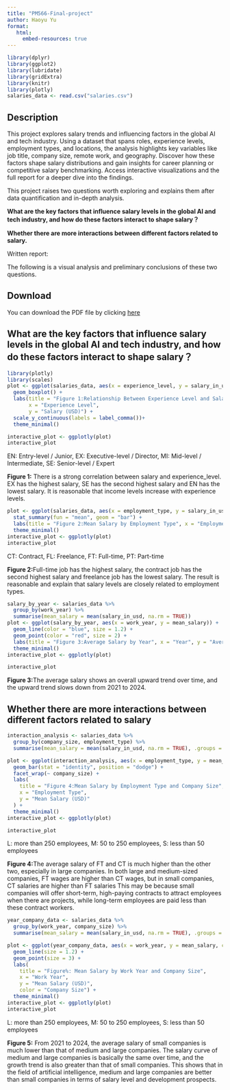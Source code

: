 ```yaml
---
title: "PM566-Final-project"
author: Haoyu Yu
format:
   html:
     embed-resources: true
---
```


```r
library(dplyr)
library(ggplot2)
library(lubridate)
library(gridExtra)
library(knitr)
library(plotly)
salaries_data <- read.csv("salaries.csv")
```

## Description

This project explores salary trends and influencing factors in the global AI and tech industry. Using a dataset that spans roles, experience levels, employment types, and locations, the analysis highlights key variables like job title, company size, remote work, and geography. Discover how these factors shape salary distributions and gain insights for career planning or competitive salary benchmarking. Access interactive visualizations and the full report for a deeper dive into the findings.

This project raises two questions worth exploring and explains them after data quantification and in-depth analysis.

<b> What are the key factors that influence salary levels in the global AI and tech industry, and how do these factors interact to shape salary？</b>

<b> Whether there are more interactions between different factors related to salary.</b>

Written report:

The following is a visual analysis and preliminary conclusions of these two questions.

## Download
You can download the PDF file by clicking [here](https://github.com/yhyhyyy/PM566-Final-project/raw/main/docs/Final_Report.pdf)

## What are the key factors that influence salary levels in the global AI and tech industry, and how do these factors interact to shape salary？

```r
library(plotly)
library(scales)
plot <- ggplot(salaries_data, aes(x = experience_level, y = salary_in_usd, fill = experience_level)) +
  geom_boxplot() +
  labs(title = "Figure 1:Relationship Between Experience Level and Salary", 
       x = "Experience Level", 
       y = "Salary (USD)") +
  scale_y_continuous(labels = label_comma())+
  theme_minimal()

interactive_plot <- ggplotly(plot)
interactive_plot
```

EN: Entry-level / Junior, EX: Executive-level / Director, MI: Mid-level / Intermediate, SE: Senior-level / Expert

<b>Figure 1:</b> There is a strong correlation between salary and experience_level. EX has the highest salary, SE has the second highest salary and EN has the lowest salary. It is reasonable that income levels increase with experience levels.

```r
plot <- ggplot(salaries_data, aes(x = employment_type, y = salary_in_usd, fill = employment_type)) +
  stat_summary(fun = "mean", geom = "bar") +
  labs(title = "Figure 2:Mean Salary by Employment Type", x = "Employment Type", y = "Mean Salary (USD)") +
  theme_minimal()
interactive_plot <- ggplotly(plot)
interactive_plot
```
CT: Contract, FL: Freelance, FT: Full-time, PT: Part-time

<b>Figure 2:</b>Full-time job has the highest salary, the contract job has the second highest salary and freelance job has the lowest salary. The result is reasonable and explain that salary levels are closely related to employment types.

```r
salary_by_year <- salaries_data %>%
  group_by(work_year) %>% 
  summarise(mean_salary = mean(salary_in_usd, na.rm = TRUE))  
plot <- ggplot(salary_by_year, aes(x = work_year, y = mean_salary)) +
  geom_line(color = "blue", size = 1.2) +  
  geom_point(color = "red", size = 2) + 
  labs(title = "Figure 3:Average Salary by Year", x = "Year", y = "Average Salary (USD)") +
  theme_minimal()
interactive_plot <- ggplotly(plot)

interactive_plot
```
<b>Figure 3:</b>The average salary shows an overall upward trend over time, and the upward trend slows down from 2021 to 2024.

## Whether there are more interactions between different factors related to salary

```r
interaction_analysis <- salaries_data %>%
  group_by(company_size, employment_type) %>%
  summarise(mean_salary = mean(salary_in_usd, na.rm = TRUE), .groups = "drop")

plot <- ggplot(interaction_analysis, aes(x = employment_type, y = mean_salary, fill = employment_type)) +
  geom_bar(stat = "identity", position = "dodge") +
  facet_wrap(~ company_size) +
  labs(
    title = "Figure 4:Mean Salary by Employment Type and Company Size",
    x = "Employment Type",
    y = "Mean Salary (USD)"
  ) +
  theme_minimal()
interactive_plot <- ggplotly(plot)

interactive_plot
```
L: more than 250 employees, M: 50 to 250 employees, S: less than 50 employees

<b>Figure 4:</b>The average salary of FT and CT is much higher than the other two, especially in large companies. In both large and medium-sized companies, FT wages are higher than CT wages, but in small companies, CT salaries are higher than FT salaries This may be because small companies will offer short-term, high-paying contracts to attract employees when there are projects, while long-term employees are paid less than these contract workers.

```r
year_company_data <- salaries_data %>%
  group_by(work_year, company_size) %>%
  summarise(mean_salary = mean(salary_in_usd, na.rm = TRUE), .groups = "drop")

plot <- ggplot(year_company_data, aes(x = work_year, y = mean_salary, color = company_size, group = company_size)) +
  geom_line(size = 1.2) +  
  geom_point(size = 3) + 
  labs(
    title = "Figure%: Mean Salary by Work Year and Company Size",
    x = "Work Year",
    y = "Mean Salary (USD)",
    color = "Company Size") +
  theme_minimal()
interactive_plot <- ggplotly(plot)
interactive_plot
```
L: more than 250 employees, M: 50 to 250 employees, S: less than 50 employees

<b>Figure 5:</b> From 2021 to 2024, the average salary of small companies is much lower than that of medium and large companies. The salary curve of medium and large companies is basically the same over time, and the growth trend is also greater than that of small companies. This shows that in the field of artificial intelligence, medium and large companies are better than small companies in terms of salary level and development prospects.

